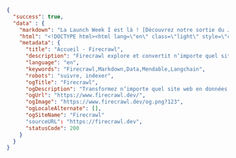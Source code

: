 ```json
{
  "success": true,
  "data" : {
    "markdown": "La Launch Week I est là ! [Découvrez notre sortie du Jour 2 🚀](https://www.firecrawl.dev/blog/launch-week-i-day-2-doubled-rate-limits)[💥 2 mois offerts...",
    "html": "<!DOCTYPE html><html lang=\"en\" class=\"light\" style=\"color-scheme: light;\"><body class=\"__variable_36bd41 __variable_d7dc5d font-inter ...",
    "metadata": {
      "title": "Accueil - Firecrawl",
      "description": "Firecrawl explore et convertit n’importe quel site web en markdown propre.",
      "language": "en",
      "keywords": "Firecrawl,Markdown,Data,Mendable,Langchain",
      "robots": "suivre, indexer",
      "ogTitle": "Firecrawl",
      "ogDescription": "Transformez n’importe quel site web en données prêtes pour les LLM.",
      "ogUrl": "https://www.firecrawl.dev/",
      "ogImage": "https://www.firecrawl.dev/og.png?123",
      "ogLocaleAlternate": [],
      "ogSiteName": "Firecrawl"
      "sourceURL": "https://firecrawl.dev",
      "statusCode": 200
    }
  }
}
```
